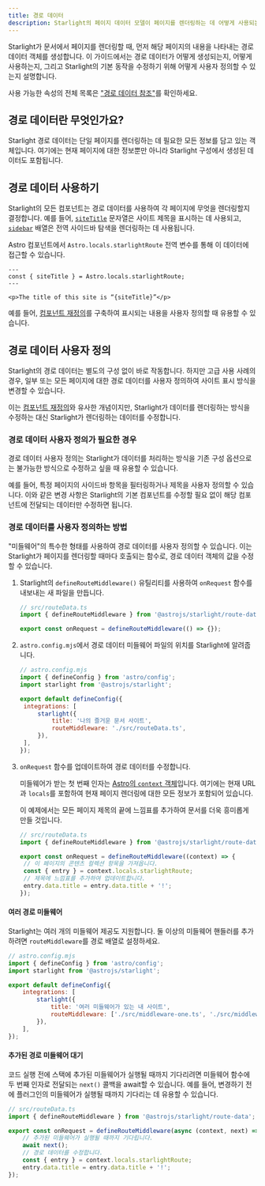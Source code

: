 ```yaml
---
title: 경로 데이터
description: Starlight의 페이지 데이터 모델이 페이지를 렌더링하는 데 어떻게 사용되는지, 그리고 이를 어떻게 사용자 정의할 수 있는지 알아보세요.
---
```



Starlight가 문서에서 페이지를 렌더링할 때, 먼저 해당 페이지의 내용을 나타내는 경로 데이터 객체를 생성합니다.
이 가이드에서는 경로 데이터가 어떻게 생성되는지, 어떻게 사용하는지, 그리고 Starlight의 기본 동작을 수정하기 위해 어떻게 사용자 정의할 수 있는지 설명합니다.

사용 가능한 속성의 전체 목록은 ["경로 데이터 참조"](/ko/reference/route-data/)를 확인하세요.

## 경로 데이터란 무엇인가요?

Starlight 경로 데이터는 단일 페이지를 렌더링하는 데 필요한 모든 정보를 담고 있는 객체입니다.
여기에는 현재 페이지에 대한 정보뿐만 아니라 Starlight 구성에서 생성된 데이터도 포함됩니다.

## 경로 데이터 사용하기

Starlight의 모든 컴포넌트는 경로 데이터를 사용하여 각 페이지에 무엇을 렌더링할지 결정합니다. 예를 들어, [`siteTitle`](/ko/reference/route-data/#sitetitle) 문자열은 사이트 제목을 표시하는 데 사용되고, [`sidebar`](/ko/reference/route-data/#sidebar) 배열은 전역 사이드바 탐색을 렌더링하는 데 사용됩니다.

Astro 컴포넌트에서 `Astro.locals.starlightRoute` 전역 변수를 통해 이 데이터에 접근할 수 있습니다.

```astro title="example.astro" {2}
---
const { siteTitle } = Astro.locals.starlightRoute;
---

<p>The title of this site is “{siteTitle}”</p>
```

예를 들어, [컴포넌트 재정의](/ko/guides/overriding-components/)를 구축하여 표시되는 내용을 사용자 정의할 때 유용할 수 있습니다.

## 경로 데이터 사용자 정의

Starlight의 경로 데이터는 별도의 구성 없이 바로 작동합니다.
하지만 고급 사용 사례의 경우, 일부 또는 모든 페이지에 대한 경로 데이터를 사용자 정의하여 사이트 표시 방식을 변경할 수 있습니다.

이는 [컴포넌트 재정의](/ko/guides/overriding-components/)와 유사한 개념이지만, Starlight가 데이터를 렌더링하는 방식을 수정하는 대신 Starlight가 렌더링하는 데이터를 수정합니다.

### 경로 데이터 사용자 정의가 필요한 경우

경로 데이터 사용자 정의는 Starlight가 데이터를 처리하는 방식을 기존 구성 옵션으로는 불가능한 방식으로 수정하고 싶을 때 유용할 수 있습니다.

예를 들어, 특정 페이지의 사이드바 항목을 필터링하거나 제목을 사용자 정의할 수 있습니다. 이와 같은 변경 사항은 Starlight의 기본 컴포넌트를 수정할 필요 없이 해당 컴포넌트에 전달되는 데이터만 수정하면 됩니다.

### 경로 데이터를 사용자 정의하는 방법

"미들웨어"의 특수한 형태를 사용하여 경로 데이터를 사용자 정의할 수 있습니다.
이는 Starlight가 페이지를 렌더링할 때마다 호출되는 함수로, 경로 데이터 객체의 값을 수정할 수 있습니다.

<Steps>

1. Starlight의 `defineRouteMiddleware()` 유틸리티를 사용하여 `onRequest` 함수를 내보내는 새 파일을 만듭니다.

   ```ts
   // src/routeData.ts
   import { defineRouteMiddleware } from '@astrojs/starlight/route-data';

   export const onRequest = defineRouteMiddleware(() => {});
   ```

2. `astro.config.mjs`에서 경로 데이터 미들웨어 파일의 위치를 Starlight에 알려줍니다.

   ```js ins={9}
   // astro.config.mjs
   import { defineConfig } from 'astro/config';
   import starlight from '@astrojs/starlight';

   export default defineConfig({
   	integrations: [
   		starlight({
   			title: '나의 즐거운 문서 사이트',
   			routeMiddleware: './src/routeData.ts',
   		}),
   	],
   });
   ```

3. `onRequest` 함수를 업데이트하여 경로 데이터를 수정합니다.

   미들웨어가 받는 첫 번째 인자는 [Astro의 `context` 객체](https://docs.astro.build/ko/reference/api-reference/)입니다.
   여기에는 현재 URL과 `locals`를 포함하여 현재 페이지 렌더링에 대한 모든 정보가 포함되어 있습니다.

   이 예제에서는 모든 페이지 제목의 끝에 느낌표를 추가하여 문서를 더욱 흥미롭게 만들 것입니다.

   ```ts
   // src/routeData.ts
   import { defineRouteMiddleware } from '@astrojs/starlight/route-data';

   export const onRequest = defineRouteMiddleware((context) => {
   	// 이 페이지의 콘텐츠 컬렉션 항목을 가져옵니다.
   	const { entry } = context.locals.starlightRoute;
   	// 제목에 느낌표를 추가하여 업데이트합니다.
   	entry.data.title = entry.data.title + '!';
   });
   ```

</Steps>

#### 여러 경로 미들웨어

Starlight는 여러 개의 미들웨어 제공도 지원합니다.
둘 이상의 미들웨어 핸들러를 추가하려면 `routeMiddleware`를 경로 배열로 설정하세요.

```js {9}
// astro.config.mjs
import { defineConfig } from 'astro/config';
import starlight from '@astrojs/starlight';

export default defineConfig({
	integrations: [
		starlight({
			title: '여러 미들웨어가 있는 내 사이트',
			routeMiddleware: ['./src/middleware-one.ts', './src/middleware-two.ts'],
		}),
	],
});
```

#### 추가된 경로 미들웨어 대기

코드 실행 전에 스택에 추가된 미들웨어가 실행될 때까지 기다리려면 미들웨어 함수에 두 번째 인자로 전달되는 `next()` 콜백을 await할 수 있습니다.
예를 들어, 변경하기 전에 플러그인의 미들웨어가 실행될 때까지 기다리는 데 유용할 수 있습니다.

```ts "next" "await next();"
// src/routeData.ts
import { defineRouteMiddleware } from '@astrojs/starlight/route-data';

export const onRequest = defineRouteMiddleware(async (context, next) => {
	// 추가된 미들웨어가 실행될 때까지 기다립니다.
	await next();
	// 경로 데이터를 수정합니다.
	const { entry } = context.locals.starlightRoute;
	entry.data.title = entry.data.title + '!';
});
```
